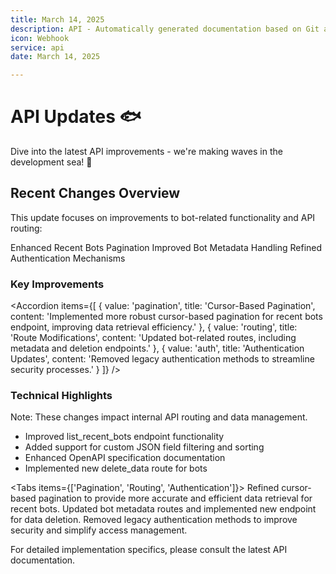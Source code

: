 ```yaml
---
title: March 14, 2025
description: API - Automatically generated documentation based on Git activity.
icon: Webhook
service: api
date: March 14, 2025

---
```


# API Updates 🐟

<Callout type="info">
  Dive into the latest API improvements - we're making waves in the development sea! 🌊
</Callout>

## Recent Changes Overview

This update focuses on improvements to bot-related functionality and API routing:

<Steps>
  <Step>Enhanced Recent Bots Pagination</Step>
  <Step>Improved Bot Metadata Handling</Step>
  <Step>Refined Authentication Mechanisms</Step>
</Steps>

### Key Improvements

<Accordion items={[
  {
    value: 'pagination',
    title: 'Cursor-Based Pagination',
    content: 'Implemented more robust cursor-based pagination for recent bots endpoint, improving data retrieval efficiency.'
  },
  {
    value: 'routing',
    title: 'Route Modifications',
    content: 'Updated bot-related routes, including metadata and deletion endpoints.'
  },
  {
    value: 'auth',
    title: 'Authentication Updates',
    content: 'Removed legacy authentication methods to streamline security processes.'
  }
]} />

### Technical Highlights

<Callout type="warn">
  Note: These changes impact internal API routing and data management.
</Callout>

- Improved list_recent_bots endpoint functionality
- Added support for custom JSON field filtering and sorting
- Enhanced OpenAPI specification documentation
- Implemented new delete_data route for bots

<Tabs items={['Pagination', 'Routing', 'Authentication']}>
  <Tab value="Pagination">
    Refined cursor-based pagination to provide more accurate and efficient data retrieval for recent bots.
  </Tab>
  <Tab value="Routing">
    Updated bot metadata routes and implemented new endpoint for data deletion.
  </Tab>
  <Tab value="Authentication">
    Removed legacy authentication methods to improve security and simplify access management.
  </Tab>
</Tabs>

<Callout type="info">
  For detailed implementation specifics, please consult the latest API documentation.
</Callout>